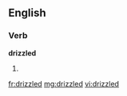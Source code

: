 ==English==

===Verb===
'''drizzled'''

# {{past of|[[drizzle]]}}

[[fr:drizzled]]
[[mg:drizzled]]
[[vi:drizzled]]